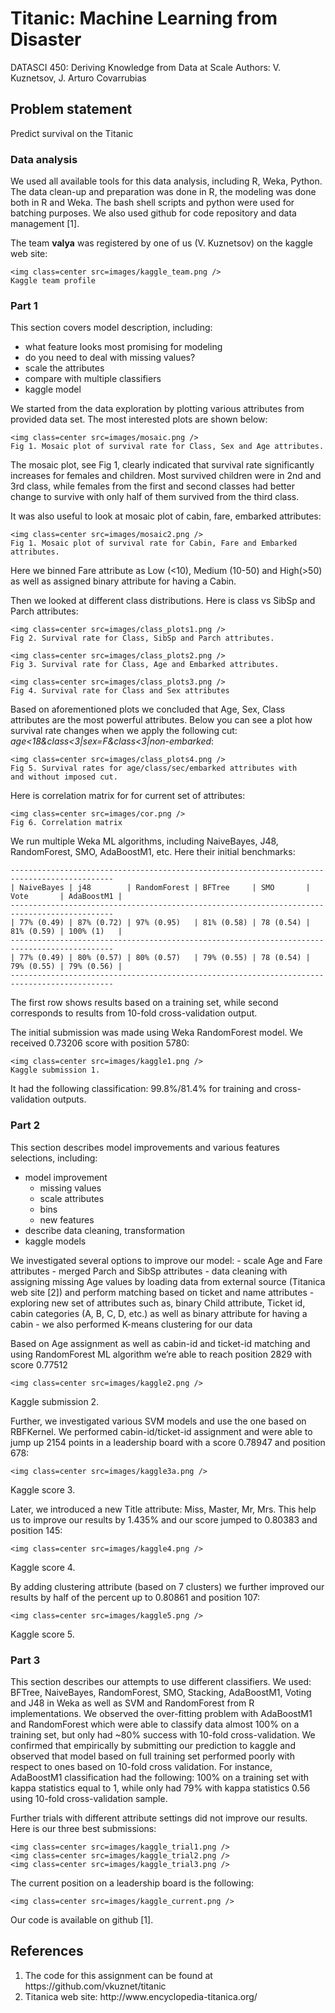 # Titanic: Machine Learning from Disaster

DATASCI 450: Deriving Knowledge from Data at Scale
Authors: V. Kuznetsov, J. Arturo Covarrubias

## Problem statement

Predict survival on the Titanic

### Data analysis

We used all available tools for this data analysis, including R, Weka, Python.
The data clean-up and preparation was done in R, the modeling was done both in R and Weka.
The bash shell scripts and python were used for batching purposes. We also used
github for code repository and data management [1].

The team **valya** was registered by one of us (V. Kuznetsov) on the kaggle web site:

<div id="container">
    <img class=center src=images/kaggle_team.png />
    Kaggle team profile
</div>

### Part 1

This section covers model description, including:

- what feature looks most promising for modeling
- do you need to deal with missing values?
- scale the attributes
- compare with multiple classifiers
- kaggle model

We started from the data exploration by plotting various attributes from provided
data set. The most interested plots are shown below:

<div id="container">
    <img class=center src=images/mosaic.png />
    Fig 1. Mosaic plot of survival rate for Class, Sex and Age attributes.
</div>

The mosaic plot, see Fig 1, clearly indicated that survival rate significantly
increases for females and children.  Most survived children were in 2nd and 3rd
class, while females from the first and second classes had better change to
survive with only half of them survived from the third class.

It was also useful to look at mosaic plot of cabin, fare, embarked attributes:
<div id="container">
    <img class=center src=images/mosaic2.png />
    Fig 1. Mosaic plot of survival rate for Cabin, Fare and Embarked attributes.
</div>

Here we binned Fare attribute as Low (<10), Medium (10-50) and High(>50) as well
as assigned binary attribute for having a Cabin.

Then we looked at different class distributions. Here is class vs SibSp and Parch
attributes:
<div id="container">
    <img class=center src=images/class_plots1.png />
    Fig 2. Survival rate for Class, SibSp and Parch attributes.
</div>

<div id="container">
    <img class=center src=images/class_plots2.png />
    Fig 3. Survival rate for Class, Age and Embarked attributes.
</div>

<div id="container">
    <img class=center src=images/class_plots3.png />
    Fig 4. Survival rate for Class and Sex attributes
</div>

Based on aforementioned plots we concluded that Age, Sex, Class attributes are
the most powerful attributes. Below you can see a plot how survival rate changes
when we apply the following cut: *age<18&class<3|sex=F&class<3|non-embarked*:

<div id="container">
    <img class=center src=images/class_plots4.png />
    Fig 5. Survival rates for age/class/sec/embarked attributes with
    and without imposed cut.
</div>

Here is correlation matrix for for current set of attributes:

<div id="container">
    <img class=center src=images/cor.png />
    Fig 6. Correlation matrix
</div>

We run multiple Weka ML algorithms, including NaiveBayes, J48, RandomForest, SMO,
AdaBoostM1, etc. Here their initial benchmarks:

```
---------------------------------------------------------------------------------------------
| NaiveBayes | j48        | RandomForest | BFTree     | SMO       | Vote       | AdaBoostM1 |
---------------------------------------------------------------------------------------------
| 77% (0.49) | 87% (0.72) | 97% (0.95)   | 81% (0.58) | 78 (0.54) | 81% (0.59) | 100% (1)   |
---------------------------------------------------------------------------------------------
| 77% (0.49) | 80% (0.57) | 80% (0.57)   | 79% (0.55) | 78 (0.54) | 79% (0.55) | 79% (0.56) |
---------------------------------------------------------------------------------------------
```

The first row shows results based on a training set, while second corresponds to results
from 10-fold cross-validation output.

The initial submission was made using Weka RandomForest model. We received
0.73206 score with position 5780:
<div id="container">
    <img class=center src=images/kaggle1.png />
    Kaggle submission 1.
</div>

It had the following classification: 99.8%/81.4% for training and cross-validation
outputs.

### Part 2

This section describes model improvements and various features selections, including:

- model improvement
  - missing values
  - scale attributes
  - bins
  - new features

- describe data cleaning, transformation
- kaggle models

We investigated several options to improve our model:
- scale Age and Fare attributes
- merged Parch and SibSp attributes
- data cleaning with assigning missing Age values by loading data
  from external source (Titanica web site [2]) and perform matching based on
  ticket and name attributes
- exploring new set of attributes such as, binary Child attribute, Ticket id,
  cabin categories (A, B, C, D, etc.) as well as binary attribute for having a
  cabin
- we also performed K-means clustering for our data

Based on Age assignment as well as cabin-id and ticket-id matching and using
RandomForest ML algorithm we're able to reach position 2829 with score 0.77512
<div id="container">
    <img class=center src=images/kaggle2.png />
Kaggle submission 2.
</div>

Further, we investigated various SVM models and use the one based on RBFKernel.
We performed cabin-id/ticket-id assignment and were able to jump up
2154 points in a leadership board with a score 0.78947 and position 678:
<div id="container">
    <img class=center src=images/kaggle3a.png />
Kaggle score 3.
</div>

Later, we introduced a new Title attribute: Miss, Master, Mr, Mrs. This help us to improve
our results by 1.435% and our score jumped to 0.80383 and position 145:

<div id="container">
    <img class=center src=images/kaggle4.png />
Kaggle score 4.
</div>

By adding clustering attribute (based on 7 clusters) we further improved our results by
half of the percent up to 0.80861 and position 107:

<div id="container">
    <img class=center src=images/kaggle5.png />
Kaggle score 5.
</div>

### Part 3

This section describes our attempts to use different classifiers.
We used: BFTree, NaiveBayes, RandomForest, SMO,
Stacking, AdaBoostM1, Voting and J48 in Weka as well as
SVM and RandomForest from R implementations. We observed the over-fitting
problem with AdaBoostM1 and RandomForest which were able to classify data
almost 100% on a training set, but only had ~80% success with 10-fold cross-validation.
We confirmed that empirically by submitting our prediction to kaggle and observed that
model based on full training set performed poorly with respect to ones based on
10-fold cross validation. For instance, AdaBoostM1 classification had the following:
100% on a training set with kappa statistics equal to 1, while only had 79% with kappa
statistics 0.56 using 10-fold cross-validation sample.

Further trials with different attribute settings did not improve our results. Here is our
three best submissions:

<div id="container">
    <img class=center src=images/kaggle_trial1.png />
    <img class=center src=images/kaggle_trial2.png />
    <img class=center src=images/kaggle_trial3.png />
</div>

The current position on a leadership board is the following:
<div id="container">
    <img class=center src=images/kaggle_current.png />
</div>

Our code is available on github [1].

## References

1. The code for this assignment can be found at
   https://github.com/vkuznet/titanic
2. Titanica web site: http://www.encyclopedia-titanica.org/
